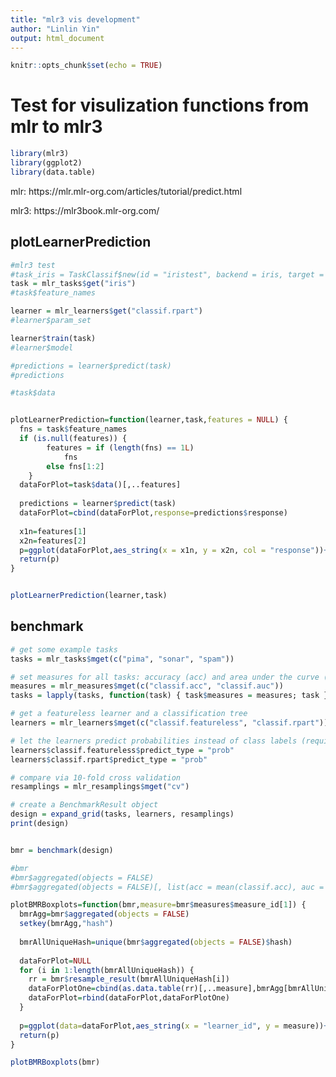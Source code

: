 ---
title: "mlr3 vis development"
author: "Linlin Yin"
output: html_document
---

```{r setup, include=FALSE}
knitr::opts_chunk$set(echo = TRUE)
```

# Test for visulization functions from mlr to mlr3

```{r}
library(mlr3)
library(ggplot2)
library(data.table)
```

mlr: https://mlr.mlr-org.com/articles/tutorial/predict.html  

mlr3: https://mlr3book.mlr-org.com/  

## plotLearnerPrediction
```{r}

#mlr3 test
#task_iris = TaskClassif$new(id = "iristest", backend = iris, target = "Species")
task = mlr_tasks$get("iris")
#task$feature_names

learner = mlr_learners$get("classif.rpart")
#learner$param_set

learner$train(task)
#learner$model

#predictions = learner$predict(task)
#predictions

#task$data


plotLearnerPrediction=function(learner,task,features = NULL) {
  fns = task$feature_names
  if (is.null(features)) {
        features = if (length(fns) == 1L) 
            fns
        else fns[1:2]
    }
  dataForPlot=task$data()[,..features]
  
  predictions = learner$predict(task)
  dataForPlot=cbind(dataForPlot,response=predictions$response)
  
  x1n=features[1]
  x2n=features[2]
  p=ggplot(dataForPlot,aes_string(x = x1n, y = x2n, col = "response"))+geom_point()
  return(p)
}


plotLearnerPrediction(learner,task)

```

## benchmark
```{r}

# get some example tasks
tasks = mlr_tasks$mget(c("pima", "sonar", "spam"))

# set measures for all tasks: accuracy (acc) and area under the curve (auc)
measures = mlr_measures$mget(c("classif.acc", "classif.auc"))
tasks = lapply(tasks, function(task) { task$measures = measures; task })

# get a featureless learner and a classification tree
learners = mlr_learners$mget(c("classif.featureless", "classif.rpart"))

# let the learners predict probabilities instead of class labels (required for AUC measure)
learners$classif.featureless$predict_type = "prob"
learners$classif.rpart$predict_type = "prob"

# compare via 10-fold cross validation
resamplings = mlr_resamplings$mget("cv")

# create a BenchmarkResult object
design = expand_grid(tasks, learners, resamplings)
print(design)


bmr = benchmark(design)

#bmr
#bmr$aggregated(objects = FALSE)
#bmr$aggregated(objects = FALSE)[, list(acc = mean(classif.acc), auc = mean(classif.auc)), by = "learner_id"]

plotBMRBoxplots=function(bmr,measure=bmr$measures$measure_id[1]) {
  bmrAgg=bmr$aggregated(objects = FALSE)
  setkey(bmrAgg,"hash")
  
  bmrAllUniqueHash=unique(bmr$aggregated(objects = FALSE)$hash)
  
  dataForPlot=NULL
  for (i in 1:length(bmrAllUniqueHash)) {
    rr = bmr$resample_result(bmrAllUniqueHash[i])
    dataForPlotOne=cbind(as.data.table(rr)[,..measure],bmrAgg[bmrAllUniqueHash[i],c("task_id","learner_id")])
    dataForPlot=rbind(dataForPlot,dataForPlotOne)
  }
  
  p=ggplot(data=dataForPlot,aes_string(x = "learner_id", y = measure))+facet_wrap(~task_id)+geom_boxplot()
  return(p)
}

plotBMRBoxplots(bmr)


```



